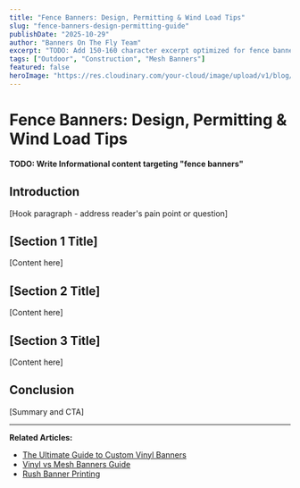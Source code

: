 ```yaml
---
title: "Fence Banners: Design, Permitting & Wind Load Tips"
slug: "fence-banners-design-permitting-guide"
publishDate: "2025-10-29"
author: "Banners On The Fly Team"
excerpt: "TODO: Add 150-160 character excerpt optimized for fence banners"
tags: ["Outdoor", "Construction", "Mesh Banners"]
featured: false
heroImage: "https://res.cloudinary.com/your-cloud/image/upload/v1/blog/fence-banners-design-permitting-guide.jpg"
---
```


# Fence Banners: Design, Permitting & Wind Load Tips

**TODO: Write Informational content targeting "fence banners"**

## Introduction

[Hook paragraph - address reader's pain point or question]

## [Section 1 Title]

[Content here]

## [Section 2 Title]

[Content here]

## [Section 3 Title]

[Content here]

## Conclusion

[Summary and CTA]

---

**Related Articles:**
- [The Ultimate Guide to Custom Vinyl Banners](/blog/custom-vinyl-banners-ultimate-guide)
- [Vinyl vs Mesh Banners Guide](/blog/vinyl-vs-mesh-banners-guide)
- [Rush Banner Printing](/blog/24-hour-rush-banner-printing)
